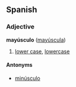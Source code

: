 ==Spanish==
===Adjective===
'''mayúsculo''' ([[mayúscula]])

# [[lower case]], [[lowercase]]

====Antonyms====
*[[minúsculo]]